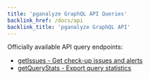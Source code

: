 ```yaml
---
title: 'pganalyze GraphQL API Queries'
backlink_href: /docs/api
backlink_title: 'pganalyze GraphQL API'
---
```


Officially available API query endpoints:

* [getIssues - Get check-up issues and alerts](/docs/api/queries/getIssues)
* [getQueryStats - Export query statistics](/docs/api/queries/getQueryStats)
